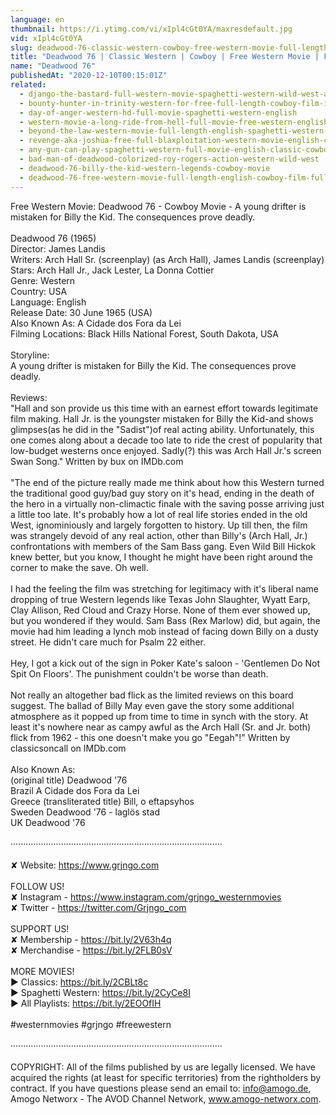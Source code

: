 ```yaml
---
language: en
thumbnail: https://i.ytimg.com/vi/xIpl4cGt0YA/maxresdefault.jpg
vid: xIpl4cGt0YA
slug: deadwood-76-classic-western-cowboy-free-western-movie-full-length-english
title: "Deadwood 76 | Classic Western | Cowboy | Free Western Movie | Full Length | English"
name: "Deadwood 76"
publishedAt: "2020-12-10T00:15:01Z"
related:
  - django-the-bastard-full-western-movie-spaghetti-western-wild-west-action
  - bounty-hunter-in-trinity-western-for-free-full-length-cowboy-film-italo-western
  - day-of-anger-western-hd-full-movie-spaghetti-western-english
  - western-movie-a-long-ride-from-hell-full-movie-free-western-english
  - beyond-the-law-western-movie-full-length-english-spaghetti-western-full-free-youtube-movies
  - revenge-aka-joshua-free-full-blaxploitation-western-movie-english-classic-feature-film
  - any-gun-can-play-spaghetti-western-full-movie-english-classic-cowboy-film-free-full-westerns
  - bad-man-of-deadwood-colorized-roy-rogers-action-western-wild-west
  - deadwood-76-billy-the-kid-western-legends-cowboy-movie
  - deadwood-76-free-western-movie-full-length-english-cowboy-film-full-movie
---
```


Free Western Movie: Deadwood 76 - Cowboy Movie - A young drifter is mistaken for Billy the Kid. The consequences prove deadly.<br />
<br />
Deadwood 76 (1965)<br />
Director: James Landis<br />
Writers: Arch Hall Sr. (screenplay) (as Arch Hall), James Landis (screenplay) <br />
Stars: Arch Hall Jr., Jack Lester, La Donna Cottier<br />
Genre: Western<br />
Country: USA<br />
Language: English<br />
Release Date: 30 June 1965 (USA) <br />
Also Known As: A Cidade dos Fora da Lei <br />
Filming Locations: Black Hills National Forest, South Dakota, USA<br />
<br />
Storyline:<br />
A young drifter is mistaken for Billy the Kid. The consequences prove deadly.<br />
<br />
Reviews:<br />
"Hall and son provide us this time with an earnest effort towards legitimate film making. Hall Jr. is the youngster mistaken for Billy the Kid-and shows glimpses(as he did in the "Sadist")of real acting ability. Unfortunately, this one comes along about a decade too late to ride the crest of popularity that low-budget westerns once enjoyed. Sadly(?) this was Arch Hall Jr.'s screen Swan Song." Written by bux on IMDb.com <br />
<br />
"The end of the picture really made me think about how this Western turned the traditional good guy/bad guy story on it's head, ending in the death of the hero in a virtually non-climactic finale with the saving posse arriving just a little too late. It's probably how a lot of real life stories ended in the old West, ignominiously and largely forgotten to history. Up till then, the film was strangely devoid of any real action, other than Billy's (Arch Hall, Jr.) confrontations with members of the Sam Bass gang. Even Wild Bill Hickok knew better, but you know, I thought he might have been right around the corner to make the save. Oh well.<br />
<br />
I had the feeling the film was stretching for legitimacy with it's liberal name dropping of true Western legends like Texas John Slaughter, Wyatt Earp, Clay Allison, Red Cloud and Crazy Horse. None of them ever showed up, but you wondered if they would. Sam Bass (Rex Marlow) did, but again, the movie had him leading a lynch mob instead of facing down Billy on a dusty street. He didn't care much for Psalm 22 either.<br />
<br />
Hey, I got a kick out of the sign in Poker Kate's saloon - 'Gentlemen Do Not Spit On Floors'. The punishment couldn't be worse than death.<br />
<br />
Not really an altogether bad flick as the limited reviews on this board suggest. The ballad of Billy May even gave the story some additional atmosphere as it popped up from time to time in synch with the story. At least it's nowhere near as campy awful as the Arch Hall (Sr. and Jr. both) flick from 1962 - this one doesn't make you go "Eegah"!" Written by classicsoncall on IMDb.com <br />
<br />
Also Known As:<br />
(original title) Deadwood '76<br />
Brazil A Cidade dos Fora da Lei<br />
Greece (transliterated title) Bill, o eftapsyhos<br />
Sweden Deadwood '76 - laglös stad<br />
UK Deadwood '76<br />
<br />
····················································································<br />
<br />
✘ Website: https://www.grjngo.com<br />
<br />
FOLLOW US!<br />
✘ Instagram - https://www.instagram.com/grjngo_westernmovies<br />
✘ Twitter - https://twitter.com/Grjngo_com<br />
<br />
SUPPORT US!<br />
✘ Membership - https://bit.ly/2V63h4q<br />
✘ Merchandise - https://bit.ly/2FLB0sV<br />
<br />
MORE MOVIES! <br />
► Classics: https://bit.ly/2CBLt8c <br />
► Spaghetti Western: https://bit.ly/2CyCe8I <br />
► All Playlists: https://bit.ly/2EOOfIH <br />
<br />
#westernmovies #grjngo #freewestern<br />
<br />
····················································································<br />
<br />
COPYRIGHT: All of the films published by us are legally licensed. We have acquired the rights (at least for specific territories) from the rightholders by contract. If you have questions please send an email to: info@amogo.de, Amogo Networx - The AVOD Channel Network, www.amogo-networx.com.